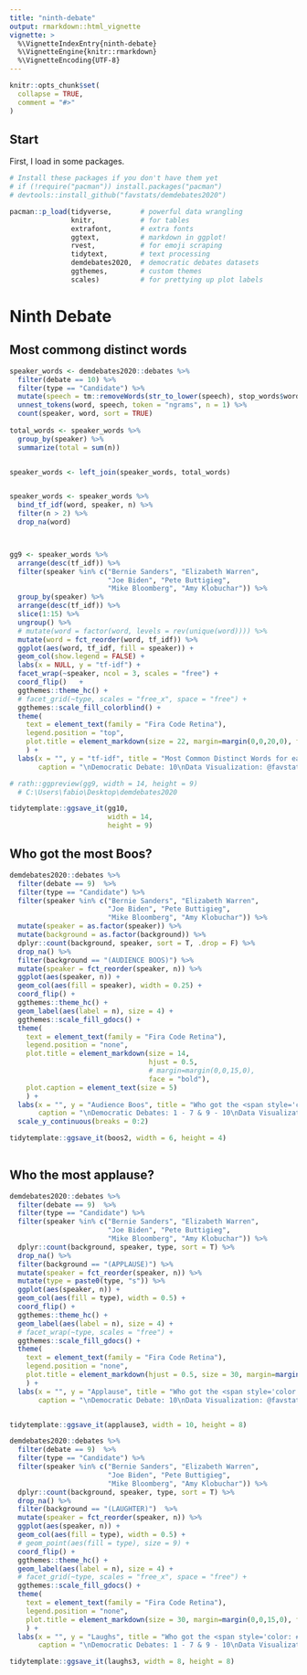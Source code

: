 ```yaml
---
title: "ninth-debate"
output: rmarkdown::html_vignette
vignette: >
  %\VignetteIndexEntry{ninth-debate}
  %\VignetteEngine{knitr::rmarkdown}
  %\VignetteEncoding{UTF-8}
---
```


```r
knitr::opts_chunk$set(
  collapse = TRUE,
  comment = "#>"
)
```

## Start

First, I load in some packages. 

```r
# Install these packages if you don't have them yet
# if (!require("pacman")) install.packages("pacman")
# devtools::install_github("favstats/demdebates2020")

pacman::p_load(tidyverse,       # powerful data wrangling
               knitr,           # for tables
               extrafont,       # extra fonts
               ggtext,          # markdown in ggplot!
               rvest,           # for emoji scraping 
               tidytext,        # text processing
               demdebates2020,  # democratic debates datasets
               ggthemes,        # custom themes
               scales)          # for prettying up plot labels

```

# Ninth Debate

## Most commong distinct words

```r



speaker_words <- demdebates2020::debates %>% 
  filter(debate == 10) %>% 
  filter(type == "Candidate") %>% 
  mutate(speech = tm::removeWords(str_to_lower(speech), stop_words$word)) %>% 
  unnest_tokens(word, speech, token = "ngrams", n = 1) %>%
  count(speaker, word, sort = TRUE)
  
total_words <- speaker_words %>% 
  group_by(speaker) %>% 
  summarize(total = sum(n))


speaker_words <- left_join(speaker_words, total_words)


speaker_words <- speaker_words %>%
  bind_tf_idf(word, speaker, n) %>% 
  filter(n > 2) %>% 
  drop_na(word) 



gg9 <- speaker_words %>%
  arrange(desc(tf_idf)) %>%
  filter(speaker %in% c("Bernie Sanders", "Elizabeth Warren",
                        "Joe Biden", "Pete Buttigieg", 
                        "Mike Bloomberg", "Amy Klobuchar")) %>%
  group_by(speaker) %>% 
  arrange(desc(tf_idf)) %>% 
  slice(1:15) %>% 
  ungroup() %>%
  # mutate(word = factor(word, levels = rev(unique(word)))) %>% 
  mutate(word = fct_reorder(word, tf_idf)) %>% 
  ggplot(aes(word, tf_idf, fill = speaker)) +
  geom_col(show.legend = FALSE) +
  labs(x = NULL, y = "tf-idf") +
  facet_wrap(~speaker, ncol = 3, scales = "free") +
  coord_flip()   +
  ggthemes::theme_hc() +
  # facet_grid(~type, scales = "free_x", space = "free") +
  ggthemes::scale_fill_colorblind() +
  theme(
    text = element_text(family = "Fira Code Retina"),
    legend.position = "top",
    plot.title = element_markdown(size = 22, margin=margin(0,0,20,0), face = "bold", hjust = 0.5)
    ) +
  labs(x = "", y = "tf-idf", title = "Most Common Distinct Words for each Candidate during 10th Debate",
       caption = "\nDemocratic Debate: 10\nData Visualization: @favstats\nSource: Transcript by NBC News") 

# rath::ggpreview(gg9, width = 14, height = 9)
  # C:\Users\fabio\Desktop\demdebates2020

tidytemplate::ggsave_it(gg10, 
                        width = 14, 
                        height = 9)
```

## Who got the most Boos?

```r

demdebates2020::debates %>% 
  filter(debate == 9)  %>% 
  filter(type == "Candidate") %>% 
  filter(speaker %in% c("Bernie Sanders", "Elizabeth Warren",
                        "Joe Biden", "Pete Buttigieg", 
                        "Mike Bloomberg", "Amy Klobuchar")) %>%
  mutate(speaker = as.factor(speaker)) %>% 
  mutate(background = as.factor(background)) %>% 
  dplyr::count(background, speaker, sort = T, .drop = F) %>% 
  drop_na() %>% 
  filter(background == "(AUDIENCE BOOS)") %>% 
  mutate(speaker = fct_reorder(speaker, n)) %>% 
  ggplot(aes(speaker, n)) +
  geom_col(aes(fill = speaker), width = 0.25) +
  coord_flip() +
  ggthemes::theme_hc() +
  geom_label(aes(label = n), size = 4) +
  ggthemes::scale_fill_gdocs() +
  theme(
    text = element_text(family = "Fira Code Retina"),
    legend.position = "none", 
    plot.title = element_markdown(size = 14,
                                  hjust = 0.5,
                                  # margin=margin(0,0,15,0),
                                  face = "bold"),
    plot.caption = element_text(size = 5)
    ) +
  labs(x = "", y = "Audience Boos", title = "Who got the <span style='color: #3E7ACF'>most audience boos</span><br>in Democratic Debates?",
       caption = "\nDemocratic Debates: 1 - 7 & 9 - 10\nData Visualization: @favstats\nSource: Transcripts by Washington Post, Des Moines Register & NBC News") +
  scale_y_continuous(breaks = 0:2)

tidytemplate::ggsave_it(boos2, width = 6, height = 4)
  

```

## Who the most applause?

```r

demdebates2020::debates %>% 
  filter(debate == 9)  %>% 
  filter(type == "Candidate") %>% 
  filter(speaker %in% c("Bernie Sanders", "Elizabeth Warren",
                        "Joe Biden", "Pete Buttigieg", 
                        "Mike Bloomberg", "Amy Klobuchar")) %>% 
  dplyr::count(background, speaker, type, sort = T) %>% 
  drop_na() %>% 
  filter(background == "(APPLAUSE)") %>% 
  mutate(speaker = fct_reorder(speaker, n)) %>% 
  mutate(type = paste0(type, "s")) %>% 
  ggplot(aes(speaker, n)) +
  geom_col(aes(fill = type), width = 0.5) +
  coord_flip() +
  ggthemes::theme_hc() +
  geom_label(aes(label = n), size = 4) +
  # facet_wrap(~type, scales = "free") +
  ggthemes::scale_fill_gdocs() +
  theme(
    text = element_text(family = "Fira Code Retina"),
    legend.position = "none", 
    plot.title = element_markdown(hjust = 0.5, size = 30, margin=margin(0,0,15,0), face = "bold")
    ) +
  labs(x = "", y = "Applause", title = "Who got the <span style='color: #3E7ACF'>most Applause</span><img src='https://emojipedia-us.s3.dualstack.us-west-1.amazonaws.com/thumbs/120/apple/237/clapping-hands-sign_1f44f.png' width='20'/><br>in 10th Democratic Debate?",
       caption = "\nDemocratic Debate: 10\nData Visualization: @favstats\nSource: Transcript by NBC News") 


tidytemplate::ggsave_it(applause3, width = 10, height = 8)
```

```r


demdebates2020::debates %>% 
  filter(debate == 9)  %>% 
  filter(type == "Candidate") %>% 
  filter(speaker %in% c("Bernie Sanders", "Elizabeth Warren",
                        "Joe Biden", "Pete Buttigieg", 
                        "Mike Bloomberg", "Amy Klobuchar")) %>% 
  dplyr::count(background, speaker, type, sort = T) %>% 
  drop_na() %>% 
  filter(background == "(LAUGHTER)")  %>% 
  mutate(speaker = fct_reorder(speaker, n)) %>% 
  ggplot(aes(speaker, n)) +
  geom_col(aes(fill = type), width = 0.5) +
  # geom_point(aes(fill = type), size = 9) +
  coord_flip() +
  ggthemes::theme_hc() +
  geom_label(aes(label = n), size = 4) +
  # facet_grid(~type, scales = "free_x", space = "free") +
  ggthemes::scale_fill_gdocs() +
  theme(
    text = element_text(family = "Fira Code Retina"),
    legend.position = "none", 
    plot.title = element_markdown(size = 30, margin=margin(0,0,15,0), face = "bold")
    ) +
  labs(x = "", y = "Laughs", title = "Who got the <span style='color: #3E7ACF'>most Laughs</span><img src='https://emojipedia-us.s3.dualstack.us-west-1.amazonaws.com/thumbs/120/apple/237/face-with-tears-of-joy_1f602.png' width='20'/><br>in 10th Democratic Debate?",
       caption = "\nDemocratic Debates: 1 - 7 & 9 - 10\nData Visualization: @favstats\nSource: Transcript by NBC News") 

tidytemplate::ggsave_it(laughs3, width = 8, height = 8)

```
